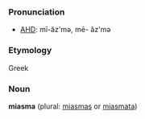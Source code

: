===Pronunciation===
*[[w:AHD|AHD]]: mī-ăz'mə, mē- ăz'mə

===Etymology===
Greek

===Noun===
'''miasma''' (plural: [[miasmas]] or [[miasmata]])